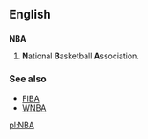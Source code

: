 ==English==
{{wikipedia|National Basketball Association}}

==={{initialism}}===
'''NBA'''

# {{US|Canada|sport}} '''N'''ational '''B'''asketball '''A'''ssociation.

===See also===
*[[FIBA]]
*[[WNBA]]

[[pl:NBA]]